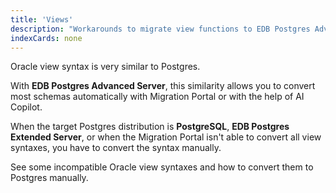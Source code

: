 ```yaml
---
title: 'Views'
description: "Workarounds to migrate view functions to EDB Postgres Advanced Server"
indexCards: none
---
```


Oracle view syntax is very similar to Postgres.

With **EDB Postgres Advanced Server**, this similarity allows you to convert most schemas automatically with Migration Portal or with the help of AI Copilot. 

When the target Postgres distribution is **PostgreSQL**, **EDB Postgres Extended Server**, 
or when the Migration Portal isn't able to convert all view syntaxes, 
you have to convert the syntax manually. 

See some incompatible Oracle view syntaxes and how to convert them to Postgres manually.